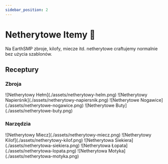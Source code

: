 ```yaml
---
sidebar_position: 2
---
```



# Netherytowe Itemy 👚

Na EarthSMP zbroje, kilofy, miecze itd. netherytowe craftujemy normalnie bez użycia szablonów.

## Receptury

### Zbroja

<Tabs>
  <TabItem value="helm" label="Hełm" default>
    ![Netherytowy Hełm](./assets/netherytowy-helm.png)
  </TabItem>
  <TabItem value="napiersnik" label="Napierśnik" default>
    ![Netherytowy Napierśnik](./assets/netherytowy-napiersnik.png)
  </TabItem>
  <TabItem value="nogawice" label="Nogawice" default>
    ![Netherytowe Nogawice](./assets/netherytowe-nogawice.png)
  </TabItem>
  <TabItem value="buty" label="Buty" default>
    ![Netherytowe Buty](./assets/netherytowe-buty.png)
  </TabItem>
</Tabs>

### Narzędzia

<Tabs>
  <TabItem value="miecz" label="Miecz" default>
    ![Netherytowy Miecz](./assets/netherytowy-miecz.png)
  </TabItem>
  <TabItem value="kilof" label="Kilof" default>
    ![Netherytowy Kilof](./assets/netherytowy-kilof.png)
  </TabItem>
  <TabItem value="siekiera" label="Siekiera" default>
    ![Netherytowa Siekiera](./assets/netherytowa-siekiera.png)
  </TabItem>
  <TabItem value="lopata" label="Łopata" default>
    ![Netherytowa Łopata](./assets/netherytowa-lopata.png)
  </TabItem>
  <TabItem value="motyka" label="Motyka" default>
    ![Netherytowa Motyka](./assets/netherytowa-motyka.png)
  </TabItem>
</Tabs>
